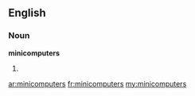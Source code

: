 ==English==

===Noun===
'''minicomputers'''

# {{plural of|[[minicomputer]]}}

[[ar:minicomputers]]
[[fr:minicomputers]]
[[my:minicomputers]]